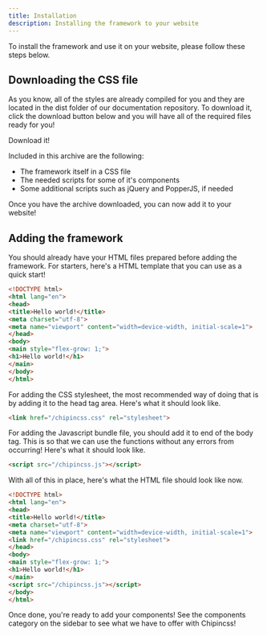```yaml
---
title: Installation
description: Installing the framework to your website
---
```


To install the framework and use it on your website, please follow these steps below.

## Downloading the CSS file
As you know, all of the styles are already compiled for you and they are located in the dist folder of our documentation repository. To download it, click the download button below and you will have all of the required files ready for you!

<LinkButton href="https://github.com/chipincss/chipincss.github.io/blob/main/src/dist/compiled.zip">Download it!</LinkButton>

Included in this archive are the following:
- The framework itself in a CSS file
- The needed scripts for some of it's components
- Some additional scripts such as jQuery and PopperJS, if needed

Once you have the archive downloaded, you can now add it to your website!

## Adding the framework
You should already have your HTML files prepared before adding the framework. For starters, here's a HTML template that you can use as a quick start!

```html
<!DOCTYPE html>
<html lang="en">
<head>
<title>Hello world!</title>
<meta charset="utf-8">
<meta name="viewport" content="width=device-width, initial-scale=1">
</head>
<body>
<main style="flex-grow: 1;">
<h1>Hello world!</h1>
</main>
</body>
</html>
```

For adding the CSS stylesheet, the most recommended way of doing that is by adding it to the head tag area. Here's what it should look like.

```html
<link href="/chipincss.css" rel="stylesheet">
```

For adding the Javascript bundle file, you should add it to end of the body tag. This is so that we can use the functions without any errors from occurring! Here's what it should look like.

```html
<script src="/chipincss.js"></script>
```

With all of this in place, here's what the HTML file should look like now.

```html
<!DOCTYPE html>
<html lang="en">
<head>
<title>Hello world!</title>
<meta charset="utf-8">
<meta name="viewport" content="width=device-width, initial-scale=1">
<link href="/chipincss.css" rel="stylesheet">
</head>
<body>
<main style="flex-grow: 1;">
<h1>Hello world!</h1>
</main>
<script src="/chipincss.js"></script>
</body>
</html>
```

Once done, you're ready to add your components! See the components category on the sidebar to see what we have to offer with Chipincss!